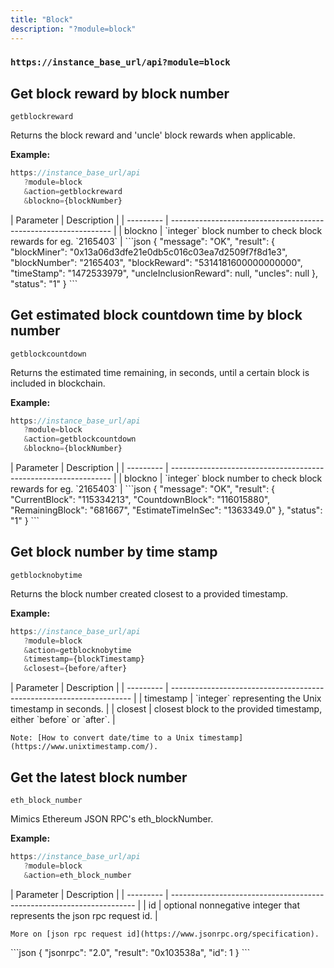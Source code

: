 ```yaml
---
title: "Block"
description: "?module=block"
---
```


### `https://instance_base_url/api?module=block`

## Get block reward by block number

`getblockreward`

Returns the block reward and 'uncle' block rewards when applicable.

**Example:**

```javascript
https://instance_base_url/api
   ?module=block
   &action=getblockreward
   &blockno={blockNumber}
```

<Tabs>
  <Tab title="Request Param">
    | Parameter | Description                                                     |
    | --------- | --------------------------------------------------------------- |
    | blockno   | `integer` block number to check block rewards for eg. `2165403` |
  </Tab>
  <Tab title="Example Result">
    ```json
    {
      "message": "OK",
      "result": {
        "blockMiner": "0x13a06d3dfe21e0db5c016c03ea7d2509f7f8d1e3",
        "blockNumber": "2165403",
        "blockReward": "5314181600000000000",
        "timeStamp": "1472533979",
        "uncleInclusionReward": null,
        "uncles": null
      },
      "status": "1"
    }
    ```
  </Tab>
</Tabs>

## Get estimated block countdown time by block number

`getblockcountdown`

Returns the estimated time remaining, in seconds, until a certain block is included in blockchain.

**Example:**

```javascript
https://instance_base_url/api
   ?module=block
   &action=getblockcountdown
   &blockno={blockNumber}
```

<Tabs>
  <Tab title="Request Params">
    | Parameter | Description                                                     |
    | --------- | --------------------------------------------------------------- |
    | blockno   | `integer` block number to check block rewards for eg. `2165403` |
  </Tab>
  <Tab title="Example Result">
    ```json
    {
      "message": "OK",
      "result": {
        "CurrentBlock": "115334213",
        "CountdownBlock": "116015880",
        "RemainingBlock": "681667",
        "EstimateTimeInSec": "1363349.0"
      },
      "status": "1"
    }
    ```
  </Tab>
</Tabs>

## Get block number by time stamp

`getblocknobytime`

Returns the block number created closest to a provided timestamp.

**Example:**

```javascript
https://instance_base_url/api
   ?module=block
   &action=getblocknobytime
   &timestamp={blockTimestamp}
   &closest={before/after}
```

<Tabs>
  <Tab title="Request Param">
    | Parameter | Description                                                          |
    | --------- | -------------------------------------------------------------------- |
    | timestamp | `integer` representing the Unix timestamp in seconds.                |
    | closest   | closest block to the provided timestamp, either `before` or `after`. |

    Note: [How to convert date/time to a Unix timestamp](https://www.unixtimestamp.com/).
  </Tab>
  <Tab title="Example Result">
    
  </Tab>
</Tabs>

## Get the latest block number

`eth_block_number`

Mimics Ethereum JSON RPC's eth_blockNumber.

**Example:**

```javascript
https://instance_base_url/api
   ?module=block
   &action=eth_block_number
```

<Tabs>
  <Tab title="Request Params">
    | Parameter | Description                                                           |
    | --------- | --------------------------------------------------------------------- |
    | id        | optional nonnegative integer that represents the json rpc request id. |

    More on [json rpc request id](https://www.jsonrpc.org/specification).
  </Tab>
  <Tab title="Example Result">
    ```json
    {
      "jsonrpc": "2.0",
      "result": "0x103538a",
      "id": 1
    }
    ```
  </Tab>
</Tabs>